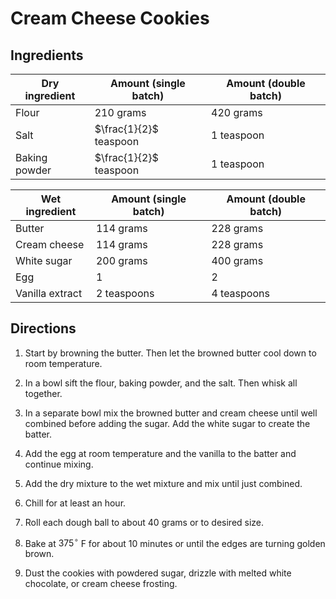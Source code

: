# Cream Cheese Cookies

## Ingredients

| Dry ingredient | Amount (single batch) | Amount (double batch) |
|--- | ---| ---|
| Flour | 210 grams | 420 grams |
| Salt | $\frac{1}{2}$ teaspoon | 1 teaspoon |
| Baking powder | $\frac{1}{2}$ teaspoon |1 teaspoon |

| Wet ingredient | Amount (single batch) | Amount (double batch) |
|--- | ---| ---|
| Butter | 114 grams | 228 grams |
| Cream cheese | 114 grams | 228 grams |
| White sugar | 200 grams | 400 grams |
| Egg | 1 | 2 |
| Vanilla extract | 2 teaspoons | 4 teaspoons |

## Directions

1. Start by browning the butter. Then let the browned butter cool down to room temperature.

2. In a bowl sift the flour, baking powder, and the salt. Then whisk all together.

3. In a separate bowl mix the browned butter and cream cheese until well combined before adding the sugar. Add the white sugar to create the batter.

4. Add the egg at room temperature and the vanilla to the batter and continue mixing.

5. Add the dry mixture to the wet mixture and mix until just combined.

6. Chill for at least an hour.

7. Roll each dough ball to about 40 grams or to desired size.

8. Bake at $375 ^\circ$ F for about 10 minutes or until the edges are turning golden brown.

9. Dust the cookies with powdered sugar, drizzle with melted white chocolate, or cream cheese frosting.
